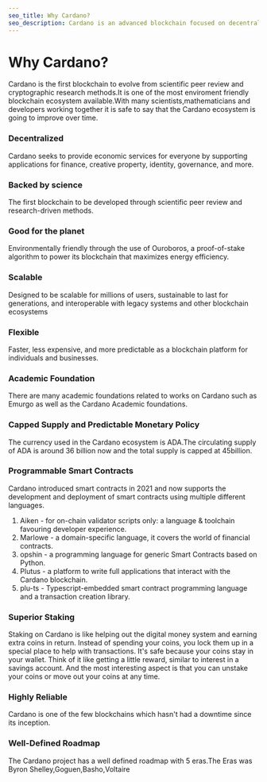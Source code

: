 ```yaml
---
seo_title: Why Cardano?
seo_description: Cardano is an advanced blockchain focused on decentralization, scalability, and sustainability. The network is designed for positive real-world impact.
---
```


# Why Cardano?

Cardano is the first blockchain to evolve from scientific peer review and cryptographic research methods.It is one of the most enviroment friendly blockchain ecosystem available.With many scientists,mathematicians and developers working together it is safe to say that the Cardano ecosystem is going to improve over time.

### Decentralized

Cardano seeks to provide economic services for everyone by supporting applications for finance, creative property, identity, governance, and more.

### Backed by science
The first blockchain to be developed through scientific peer review and research-driven methods.

### Good for the planet

Environmentally friendly through the use of Ouroboros, a proof-of-stake algorithm to power its blockchain that maximizes energy efficiency.

### Scalable
Designed to be scalable for millions of users, sustainable to last for generations, and interoperable with legacy systems and other blockchain ecosystems

### Flexible
Faster, less expensive, and more predictable as a blockchain platform for individuals and businesses.

### Academic Foundation

There are many academic foundations related to works on Cardano such as Emurgo as well as the Cardano Academic foundations.

### Capped Supply and Predictable Monetary Policy

The currency used in the Cardano ecosystem is ADA.The circulating supply of ADA is around 36 billion now and the total supply is capped at 45billion.

### Programmable Smart Contracts

Cardano introduced smart contracts in 2021 and now supports the development and deployment of smart contracts using multiple different languages.

1. Aiken - for on-chain validator scripts only: a language & toolchain favouring developer experience.
2. Marlowe - a domain-specific language, it covers the world of financial contracts.
3. opshin - a programming language for generic Smart Contracts based on Python.
4. Plutus - a platform to write full applications that interact with the Cardano blockchain.
5. plu-ts - Typescript-embedded smart contract programming language and a transaction creation library.

### Superior Staking

Staking on Cardano is like helping out the digital money system and earning extra coins in return. Instead of spending your coins, you lock them up in a special place to help with transactions. It's safe because your coins stay in your wallet. Think of it like getting a little reward, similar to interest in a savings account. And the most interesting aspect is that you can unstake your coins or move out your coins at any time.

### Highly Reliable

Cardano is one of the few blockchains which hasn't had a downtime since its inception.

### Well-Defined Roadmap

The Cardano project has a well defined roadmap with 5 eras.The Eras was Byron Shelley,Goguen,Basho,Voltaire
